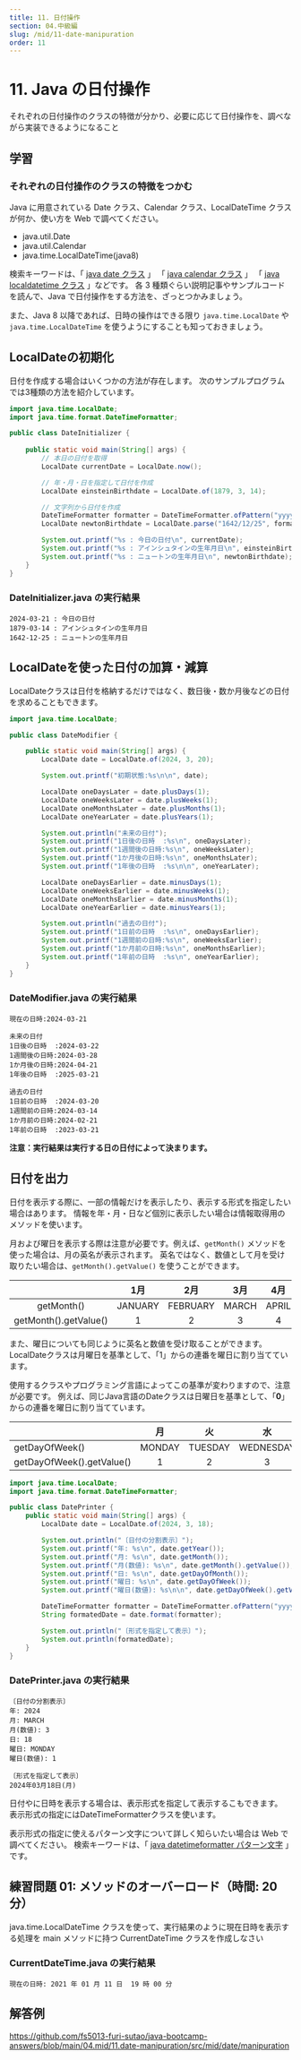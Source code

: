 ```yaml
---
title: 11. 日付操作
section: 04.中級編
slug: /mid/11-date-manipuration
order: 11
---
```


# 11. Java の日付操作

<p class="goal">
  それぞれの日付操作のクラスの特徴が分かり、必要に応じて日付操作を、調べながら実装できるようになること
</p>

## 学習

### それぞれの日付操作のクラスの特徴をつかむ

Java に用意されている Date クラス、Calendar クラス、LocalDateTime クラスが何か、使い方を Web で調べてください。

- java.util.Date
- java.util.Calendar
- java.time.LocalDateTime(java8)

検索キーワードは、「 [java date クラス](https://www.google.com/search?q=java+date+クラス) 」
「 [java calendar クラス](https://www.google.com/search?q=java+calendar+クラス) 」
「 [java localdatetime クラス](https://www.google.com/search?q=java+localdatetime+クラス) 」などです。
各 3 種類ぐらい説明記事やサンプルコードを読んで、Java で日付操作をする方法を、ざっとつかみましょう。

また、Java 8 以降であれば、日時の操作はできる限り `java.time.LocalDate` や `java.time.LocalDateTime` を使うようにすることも知っておきましょう。

## LocalDateの初期化

日付を作成する場合はいくつかの方法が存在します。
次のサンプルプログラムでは3種類の方法を紹介しています。

```java
import java.time.LocalDate;
import java.time.format.DateTimeFormatter;

public class DateInitializer {
    
    public static void main(String[] args) {
        // 本日の日付を取得
        LocalDate currentDate = LocalDate.now();

        // 年・月・日を指定して日付を作成
        LocalDate einsteinBirthdate = LocalDate.of(1879, 3, 14);

        // 文字列から日付を作成
        DateTimeFormatter formatter = DateTimeFormatter.ofPattern("yyyy/MM/dd");
        LocalDate newtonBirthdate = LocalDate.parse("1642/12/25", formatter);

        System.out.printf("%s : 今日の日付\n", currentDate);
        System.out.printf("%s : アインシュタインの生年月日\n", einsteinBirthdate);
        System.out.printf("%s : ニュートンの生年月日\n", newtonBirthdate);
    }
}
```

### DateInitializer.java の実行結果

```console
2024-03-21 : 今日の日付
1879-03-14 : アインシュタインの生年月日
1642-12-25 : ニュートンの生年月日
```

## LocalDateを使った日付の加算・減算

LocalDateクラスは日付を格納するだけではなく、数日後・数か月後などの日付を求めることもできます。

```java
import java.time.LocalDate;

public class DateModifier {

    public static void main(String[] args) {
        LocalDate date = LocalDate.of(2024, 3, 20);

        System.out.printf("初期状態:%s\n\n", date);

        LocalDate oneDaysLater = date.plusDays(1);
        LocalDate oneWeeksLater = date.plusWeeks(1);
        LocalDate oneMonthsLater = date.plusMonths(1);
        LocalDate oneYearLater = date.plusYears(1);

        System.out.println("未来の日付");
        System.out.printf("1日後の日時  :%s\n", oneDaysLater);
        System.out.printf("1週間後の日時:%s\n", oneWeeksLater);
        System.out.printf("1か月後の日時:%s\n", oneMonthsLater);
        System.out.printf("1年後の日時  :%s\n\n", oneYearLater);

        LocalDate oneDaysEarlier = date.minusDays(1);
        LocalDate oneWeeksEarlier = date.minusWeeks(1);
        LocalDate oneMonthsEarlier = date.minusMonths(1);
        LocalDate oneYearEarlier = date.minusYears(1);

        System.out.println("過去の日付");
        System.out.printf("1日前の日時  :%s\n", oneDaysEarlier);
        System.out.printf("1週間前の日時:%s\n", oneWeeksEarlier);
        System.out.printf("1か月前の日時:%s\n", oneMonthsEarlier);
        System.out.printf("1年前の日時  :%s\n", oneYearEarlier);
    }
}
```

### DateModifier.java の実行結果

```console
現在の日時:2024-03-21

未来の日付
1日後の日時  :2024-03-22
1週間後の日時:2024-03-28
1か月後の日時:2024-04-21
1年後の日時  :2025-03-21

過去の日付
1日前の日時  :2024-03-20
1週間前の日時:2024-03-14
1か月前の日時:2024-02-21
1年前の日時  :2023-03-21
```

**注意：実行結果は実行する日の日付によって決まります。**

## 日付を出力

日付を表示する際に、一部の情報だけを表示したり、表示する形式を指定したい場合はあります。
情報を年・月・日など個別に表示したい場合は情報取得用のメソッドを使います。

月および曜日を表示する際は注意が必要です。例えば、`getMonth()` メソッドを使った場合は、月の英名が表示されます。
英名ではなく、数値として月を受け取りたい場合は、`getMonth().getValue()` を使うことができます。

|  | 1月 | 2月 | 3月 | 4月 | 5月 | 6月 | 7月 | 8月 | 9月 | 10月 | 11月 | 12月 |
| :---: | :---: | :---: | :---: | :---: | :---: | :---: | :---: | :---: | :---: | :---: | :---: | :---: |
| getMonth() | JANUARY | FEBRUARY | MARCH | APRIL | MAY | JUNE | JULY | AUGUST | SEPTEMBER | OCTOBER | NOVEMBER | DECEMBER |
|getMonth().getValue() | 1 | 2 | 3 | 4 | 5 | 6 | 7 | 8 | 9 | 10 | 11 | 12 |

また、曜日についても同じように英名と数値を受け取ることができます。
LocalDateクラスは月曜日を基準として、「1」からの連番を曜日に割り当てています。

使用するクラスやプログラミング言語によってこの基準が変わりますので、注意が必要です。
例えば、同じJava言語のDateクラスは日曜日を基準として、「**0**」からの連番を曜日に割り当てています。

|  | 月 | 火 | 水 | 木 | 金 | 土 | 日 |
| --- | :---: | :---: | :---: | :---: | :---: | :---: | :---: |
| getDayOfWeek() | MONDAY | TUESDAY | WEDNESDAY | THURSDAY | FRIDAY | SATURDAY | SUNDAY |
| getDayOfWeek().getValue() | 1 | 2 | 3 | 4 | 5 | 6 | 7 |


```java
import java.time.LocalDate;
import java.time.format.DateTimeFormatter;

public class DatePrinter {
    public static void main(String[] args) {
        LocalDate date = LocalDate.of(2024, 3, 18);

        System.out.println("〔日付の分割表示〕");
        System.out.printf("年: %s\n", date.getYear());
        System.out.printf("月: %s\n", date.getMonth());
        System.out.printf("月(数値): %s\n", date.getMonth().getValue());
        System.out.printf("日: %s\n", date.getDayOfMonth());
        System.out.printf("曜日: %s\n", date.getDayOfWeek());
        System.out.printf("曜日(数値): %s\n\n", date.getDayOfWeek().getValue());

        DateTimeFormatter formatter = DateTimeFormatter.ofPattern("yyyy年MM月dd日(E)");
        String formatedDate = date.format(formatter);

        System.out.println("〔形式を指定して表示〕");
        System.out.println(formatedDate);
    }
}
```

### DatePrinter.java の実行結果

```console
〔日付の分割表示〕
年: 2024
月: MARCH
月(数値): 3
日: 18
曜日: MONDAY
曜日(数値): 1

〔形式を指定して表示〕
2024年03月18日(月)
```

日付やに日時を表示する場合は、表示形式を指定して表示するこもできます。
表示形式の指定にはDateTimeFormatterクラスを使います。

表示形式の指定に使えるパターン文字について詳しく知らいたい場合は Web で調べてください。
検索キーワードは、「 [java datetimeformatter パターン文字](https://www.google.com/search?q=java+datetimeformatter+パターン文字) 」です。

## 練習問題 01: メソッドのオーバーロード（時間: 20 分）

java.time.LocalDateTime クラスを使って、実行結果のように現在日時を表示する処理を main メソッドに持つ CurrentDateTime クラスを作成しなさい

### CurrentDateTime.java の実行結果

```console
現在の日時: 2021 年 01 月 11 日  19 時 00 分
```

## 解答例

https://github.com/fs5013-furi-sutao/java-bootcamp-answers/blob/main/04.mid/11.date-manipuration/src/mid/date/manipuration
